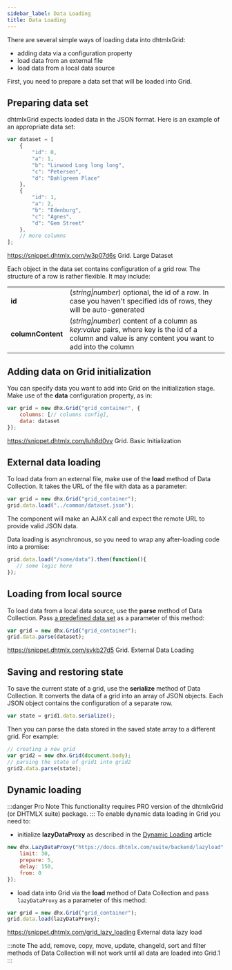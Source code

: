 ```yaml
---
sidebar_label: Data Loading
title: Data Loading
---
```



          

There are several simple ways of loading data into dhtmlxGrid:

- adding data via a configuration property
- load data from an external file
- load data from a local data source

First, you need to prepare a data set that will be loaded into Grid.

Preparing data set
-------------------

dhtmlxGrid expects loaded data in the JSON format. Here is an example of an appropriate data set:

~~~js
var dataset = [
    {
        "id": 0,
        "a": 1,
        "b": "Linwood Long long long",
        "c": "Petersen",
        "d": "Dahlgreen Place"
    },
    {
        "id": 1,
        "a": 2,
        "b": "Edenburg",
        "c": "Agnes",
        "d": "Gem Street"
    },
    // more columns
];
~~~

https://snippet.dhtmlx.com/w3p07d6s	Grid. Large Dataset

Each object in the data set contains configuration of a grid row. The structure of a row is rather flexible. It may include:

<table class="webixdoc_links">
	<tbody>
        <tr>
			<td class="webixdoc_links0"><b>id</b></td>
			<td>(<i>string|number</i>) optional, the id of a row. In case you haven't specified ids of rows, they will be auto-generated</td>
		</tr>
        <tr>
			<td class="webixdoc_links0"><b>columnContent</b></td>
			<td>(<i>string|number</i>) content of a column as <i>key:value</i> pairs, where key is the id of a column and value is any content you want to add into the column</td>
		</tr>
    </tbody>
</table>

Adding data on Grid initialization
---------------------

You can specify data you want to add into Grid on the initialization stage. Make use of the <strong>data</strong> configuration property, as in:

~~~js
var grid = new dhx.Grid("grid_container", {
    columns: [// columns config],
    data: dataset
});
~~~

https://snippet.dhtmlx.com/luh8d0vv	Grid. Basic Initialization


External data loading
--------------------

To load data from an external file, make use of the <strong>load</strong> method of Data Collection. It takes the URL of the file with data as a parameter:

~~~js
var grid = new dhx.Grid("grid_container");
grid.data.load("../common/dataset.json");
~~~

The component will make an AJAX call and expect the remote URL to provide valid JSON data.

Data loading is asynchronous, so you need to wrap any after-loading code into a promise:

~~~js
grid.data.load("/some/data").then(function(){
   // some logic here
});
~~~

Loading from local source
------------------

To load data from a local data source, use the <strong>parse</strong> method of Data Collection. Pass [a predefined data set](#preparingdataset) as a parameter of this method:

~~~js
var grid = new dhx.Grid("grid_container");
grid.data.parse(dataset);
~~~

https://snippet.dhtmlx.com/svkb27d5	Grid. External Data Loading

Saving and restoring state
----------------------------

To save the current state of a grid, use the <strong>serialize</strong> method of Data Collection. It converts the data of a grid into an array of JSON objects. 
Each JSON object contains the configuration of a separate row.

~~~js
var state = grid1.data.serialize();
~~~

Then you can parse the data stored in the saved state array to a different grid. For example:

~~~js
// creating a new grid
var grid2 = new dhx.Grid(document.body);
// parsing the state of grid1 into grid2
grid2.data.parse(state);
~~~

Dynamic loading 
------------------

:::danger Pro Note
This functionality requires PRO version of the dhtmlxGrid (or DHTMLX suite) package.
:::
To enable dynamic data loading in Grid you need to:

- initialize <strong>lazyDataProxy</strong> as described in the [Dynamic Loading](/helpers/lazydataproxy) article

~~~js
new dhx.LazyDataProxy("https://docs.dhtmlx.com/suite/backend/lazyload", {
    limit: 30,
    prepare: 5,
    delay: 150,
    from: 0
});
~~~

-  load data into Grid via the <strong>load</strong> method of Data Collection and pass `lazyDataProxy` as a parameter of this method:

~~~js
var grid = new dhx.Grid("grid_container");
grid.data.load(lazyDataProxy);
~~~

https://snippet.dhtmlx.com/grid_lazy_loading	External data lazy load

:::note
The add, remove, copy, move, update, changeId, sort and filter methods of Data Collection will not work until all data are loaded into Grid.1
:::


